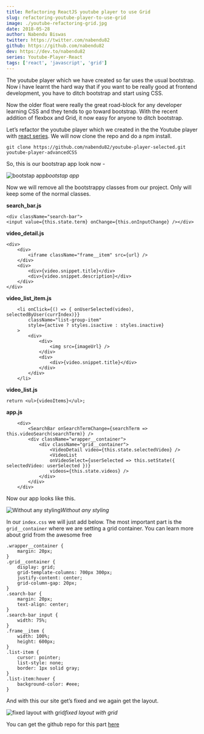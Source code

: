 ```yaml
---
title: Refactoring ReactJS youtube player to use Grid
slug: refactoring-youtube-player-to-use-grid
image: ./youtube-refactoring-grid.jpg
date: 2018-05-28
author: Nabendu Biswas
twitter: https://twitter.com/nabendu82
github: https://github.com/nabendu82
dev: https://dev.to/nabendu82
series: Youtube-Player-React
tags: ['react', 'javascript', 'grid']
---
```


The youtube player which we have created so far uses the usual bootstrap. Now i have learnt the hard way that if you want to be really good at frontend development, you have to ditch bootstrap and start using CSS.

Now the older float were really the great road-block for any developer learning CSS and they tends to go toward bootstrap. With the recent addition of flexbox and Grid, it now easy for anyone to ditch bootstrap.

Let’s refactor the youtube player which we created in the the Youtube player with [react series](https://thewebdev.tech/refactoring-youtube-player-to-show-selected-video).
We will now clone the repo and do a npm install.

<div className={styles.code__block}>

```
git clone https://github.com/nabendu82/youtube-player-selected.git youtube-player-advancedCSS
```

</div>

So, this is our bootstrap app look now -

![bootstap app](https://ik.imagekit.io/thewebdev/Youtube-React/8/1_Etk3b0jBYc.png)*bootstap app*

Now we will remove all the bootstrappy classes from our project. Only will keep some of the normal classes.

**search_bar.js**

<div className={styles.code__block}>

```
<div className="search-bar">
<input value={this.state.term} onChange={this.onInputChange} /></div>
```

</div>

**video_detail.js**

<div className={styles.code__block}>

```
<div>
    <div>
        <iframe className="frame__item" src={url} />
    </div>
    <div>
        <div>{video.snippet.title}</div>
        <div>{video.snippet.description}</div>
    </div>
</div>
```

</div>

**video_list_item.js**

<div className={styles.code__block}>

```
    <li onClick={() => { onUserSelected(video), selectedByUser(currIndex)}}
        className="list-group-item"
        style={active ? styles.isactive : styles.inactive}
    >
        <div>
            <div>
                <img src={imageUrl} />
            </div>
            <div>
                <div>{video.snippet.title}</div>
            </div>
        </div>
    </li>
```

</div>

**video_list.js**

<div className={styles.code__block}>

```
return <ul>{videoItems}</ul>;
```

</div>

**app.js**

<div className={styles.code__block}>

```
    <div>
        <SearchBar onSearchTermChange={searchTerm => this.videoSearch(searchTerm)} />
        <div className="wrapper__container">
            <div className="grid__container">
                <VideoDetail video={this.state.selectedVideo} />
                <VideoList
                onVideoSelect={userSelected => this.setState({ selectedVideo: userSelected })}
                videos={this.state.videos} />
            </div>
        </div>
    </div>
```

</div>

Now our app looks like this.

![Without any styling](https://ik.imagekit.io/thewebdev/Youtube-React/8/2_K5buuRG-p.png)*Without any styling*

In our `index.css` we will just add below. The most important part is the `grid__container` where we are setting a grid container. You can learn more about grid from the awesome free

<div className={styles.code__block}>

```
.wrapper__container {
    margin: 20px;
}
.grid__container {
    display: grid;
    grid-template-columns: 700px 300px;
    justify-content: center;
    grid-column-gap: 20px;
}
.search-bar {
    margin: 20px;
    text-align: center;
}
.search-bar input {
    width: 75%;
}
.frame__item {
    width: 100%;
    height: 600px;
}
.list-item {
    cursor: pointer;
    list-style: none;
    border: 1px solid gray;
}
.list-item:hover {
    background-color: #eee;
}
```

</div>

And with this our site get’s fixed and we again get the layout.

![fixed layout with grid](https://ik.imagekit.io/thewebdev/Youtube-React/8/3_q70QoJWXqK.png)*fixed layout with grid*

You can get the github repo for this part [here](https://github.com/nabendu82/youtube-player-cssgrid)

